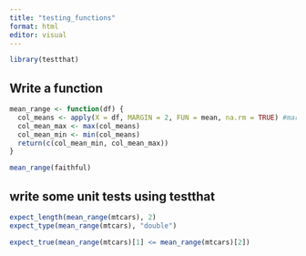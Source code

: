 ```yaml
---
title: "testing_functions"
format: html
editor: visual
---
```

```r
library(testthat)

```

## Write a function 

```r
mean_range <- function(df) {
  col_means <- apply(X = df, MARGIN = 2, FUN = mean, na.rm = TRUE) #margin = 2 sets this function to operate on columns
  col_mean_max <- max(col_means)
  col_mean_min <- min(col_means)
  return(c(col_mean_min, col_mean_max))
}
```

```r
mean_range(faithful)
```
## write some unit tests using testthat

```r
expect_length(mean_range(mtcars), 2)
expect_type(mean_range(mtcars), "double")
```

```r
expect_true(mean_range(mtcars)[1] <= mean_range(mtcars)[2])
```







